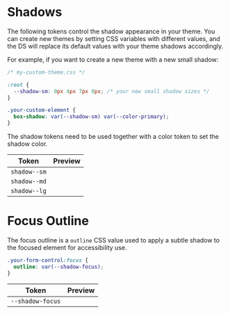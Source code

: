 
<Meta title="Style Guide/Shadows" />

# Shadows

The following tokens control the shadow appearance in your theme. You can create new themes by setting CSS variables with different values, and the DS will replace its default values with your theme shadows accordingly.

For example, if you want to create a new theme with a new small shadow:

```css
/* my-custom-theme.css */

:root {
  --shadow-sm: 0px 4px 7px 0px; /* your new small shadow sizes */
}

.your-custom-element {
  box-shadow: var(--shadow-sm) var(--color-primary);
}
```

The shadow tokens need to be used together with a color token to set the shadow color.

| Token        | Preview                                        |
| ------------ | ---------------------------------------------- |
| `shadow--sm` | <span class='dass-sb-shadow shadow-sm'></span> |
| `shadow--md` | <span class='dass-sb-shadow shadow-md'></span> |
| `shadow--lg` | <span class='dass-sb-shadow shadow-lg'></span> |

# Focus Outline

The focus outline is a `outline` CSS value used to apply a subtle shadow to the focused element for accessibility use.

```css
.your-form-control:focus {
  outline: var(--shadow-focus);
}
```

| Token            | Preview                                           |
| ---------------- | ------------------------------------------------- |
| `--shadow-focus` | <span class='dass-sb-shadow shadow-focus'></span> |
